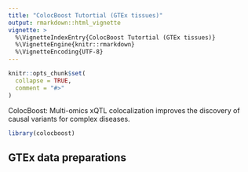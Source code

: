 ```yaml
---
title: "ColocBoost Tutortial (GTEx tissues)"
output: rmarkdown::html_vignette
vignette: >
  %\VignetteIndexEntry{ColocBoost Tutortial (GTEx tissues)}
  %\VignetteEngine{knitr::rmarkdown}
  %\VignetteEncoding{UTF-8}
---
```


```r
knitr::opts_chunk$set(
  collapse = TRUE,
  comment = "#>"
)
```

ColocBoost: Multi-omics xQTL colocalization improves the discovery of causal variants for complex diseases.



```r
library(colocboost)
```


## GTEx data preparations



